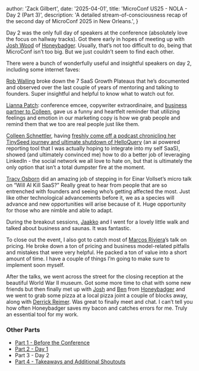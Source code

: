 
  author: 'Zack Gilbert',
  date: '2025-04-01',
  title: 'MicroConf US25 - NOLA - Day 2 (Part 3)',
  description: 'A detailed stream-of-consciousness recap of the second day of MicroConf 2025 in New Orleans.',
}


Day 2 was the only full day of speakers at the conference (absolutely love the focus on hallway tracks). Got there early in hopes of meeting up with [Josh Wood](https://bsky.app/profile/joshuawood.net) of [Honeybadger](https://www.honeybadger.io/). Usually, that’s not too difficult to do, being that MicroConf isn’t too big. But we just couldn’t seem to find each other.

There were a bunch of wonderfully useful and insightful speakers on day 2, including some internet faves: 

[Rob Walling](https://bsky.app/profile/punchlinecopy.com) broke down the 7 SaaS Growth Plateaus that he’s documented and observed over the last couple of years of mentoring and talking to founders. Super insightful and helpful to know what to watch out for.

[Lianna Patch](https://bsky.app/profile/punchlinecopy.com): conference emcee, copywriter extraordinaire, and [business partner to Colleen](https://www.saasmarketinggym.com), gave us a funny and heartfelt reminder that utilizing feelings and emotion in our marketing copy is how we grab people and remind them that we too are real people just like them.

[Colleen Schnettler](https://bsky.app/profile/leenyburger.bsky.social), having [freshly come off a podcast chronicling her TinySeed journey and ultimate shutdown of HelloQuery](https://bsky.app/profile/leenyburger.bsky.social/post/3lipbpw2r5s2i) (an ai powered reporting tool that I was actually hoping to integrate into my self SaaS), showed (and ultimately convinced me) how to do a better job of leveraging LinkedIn - the social network we all love to hate on, but that is ultimately the only option that isn’t a total dumpster fire at the moment.

[Tracy Osborn](https://bsky.app/profile/tracyosborn.com) did an amazing job of stepping in for Einar Vollset’s micro talk on “Will AI Kill SaaS?” Really great to hear from people that are so entrenched with founders and seeing who’s getting affected the most. Just like other technological advancements before it, we as a species will advance and new opportunities will arise because of it. Huge opportunity for those who are nimble and able to adapt.

During the breakout sessions, [Jaakko](https://www.linkedin.com/in/jaakkopiipponen/) and I went for a lovely little walk and talked about business and saunas. It was fantastic.

To close out the event, I also got to catch most of [Marcos Riviera](https://x.com/PRICINGIO)’s talk on pricing. He broke down a ton of pricing and business model-related pitfalls and mistakes that were very helpful. He packed a ton of value into a short amount of time. I have a couple of things I’m going to make sure to implement soon myself.

After the talks, we went across the street for the closing reception at the beautiful World War II museum. Got some more time to chat with some new friends but then finally met up with [Josh](https://bsky.app/profile/joshuawood.net) and [Ben](https://bsky.app/profile/bencurtis.com) from [Honeybadger](https://www.honeybadger.io/) and we went to grab some pizza at a local pizza joint a couple of blocks away, along with [Derrick Reimer](https://x.com/derrickreimer). Was great to finally meet and chat. I can’t tell you how often Honeybadger saves my bacon and catches errors for me. Truly an essential tool for my work.


### Other Parts
* [Part 1 - Before the Conference](/articles/microconf-us25-nola-part1)
* [Part 2 - Day 1](/articles/microconf-us25-nola-part2-day1)
* Part 3 - Day 2
* [Part 4 - Takeaways and Additional Shoutouts](/articles/microconf-us25-nola-part4-takeaways)

